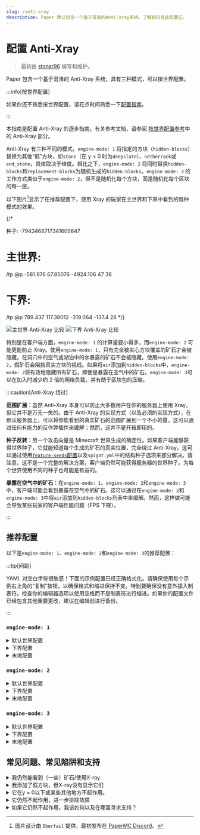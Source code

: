 ```yaml
---
slug: /anti-xray
description: Paper 默认包含一个基于混淆的Anti-Xray系统。了解如何在此配置它。
---
```


# 配置 Anti-Xray

> 最初由 [stonar96](https://github.com/stonar96) 编写和维护。

Paper 包含一个基于混淆的 Anti-Xray 系统，具有三种模式，可以按世界配置。

:::info[按世界配置]

如果你还不熟悉按世界配置，请花点时间熟悉一下[配置指南](./reference/configuration)。

:::

本指南是配置 Anti-Xray 的逐步指南。有关参考文档，请参阅
[按世界配置参考](../reference/configuration/world-configuration.mdx#anticheat_anti_xray)中的 Anti-Xray 部分。

Anti-Xray 有三种不同的模式。`engine-mode: 1` 将指定的方块（`hidden-blocks`）替换为其他“假”方块，如`stone`（在 y < 0 时为`deepslate`）、`netherrack`或`end_stone`，具体取决于维度。相比之下，`engine-mode: 2` 将同时替换`hidden-blocks`和`replacement-blocks`为随机生成的`hidden-blocks`。`engine-mode: 3` 的工作方式类似于`engine-mode: 2`，但不是随机化每个方块，而是随机化每个区块的每一层。

以下图片[^1]显示了在推荐配置下，使用 Xray 的玩家在主世界和下界中看到的每种模式的效果。

[^1]:
    图片设计由 `Oberfail` 提供，最初发布在
    [PaperMC Discord](https://discord.gg/papermc)。

{/\*

种子: -7943468717341609647

# 主世界:

/tp @p -581.976 67.85076 -4924.106 47 36

# 下界:

/tp @p 789.437 117.38012 -319.064 -137.4 28
\*/}

![主世界 Anti-Xray 比较](assets/anti-xray-overworld.png)
![下界 Anti-Xray 比较](assets/anti-xray-nether.png)

特别是在客户端方面，`engine-mode: 1` 的计算量要小得多，而`engine-mode: 2` 可能更能防止 Xray。使用`engine-mode: 1`，只有完全被实心方块覆盖的矿石才会被隐藏。在洞穴中的空气或湖泊中的水暴露的矿石不会被隐藏。使用`engine-mode: 2`，假矿石会阻挡真实方块的视线。如果将`air`添加到`hidden-blocks`中，`engine-mode: 2`将有效地隐藏所有矿石，即使是暴露在空气中的矿石。`engine-mode: 3`可以在加入时减少约 2 倍的网络负载，并有助于区块包的压缩。

:::caution[Anti-Xray 绕过]

**范围扩展**：虽然 Anti-Xray 本身可以防止大多数用户在你的服务器上使用 Xray，但它并不是万无一失的。由于 Anti-Xray 的实现方式（以及必须的实现方式），在默认服务器上，可以将你能看到的真实矿石的范围扩展到一个不小的量。这可以通过任何有能力的反作弊插件来缓解；然而，这并不是开箱即用的。

**种子反转**：另一个攻击向量是 Minecraft 世界生成的确定性。如果客户端能够获得世界种子，它就能知道每个生成的矿石的真实位置，完全绕过 Anti-Xray。这可以通过使用[`feature-seeds`配置](../reference/configuration/world-configuration.mdx#feature_seeds)以及`spigot.yml`中的结构种子选项来部分解决。请注意，这不是一个完整的解决方案，客户端仍然可能获得服务器的世界种子。为每个世界使用不同的种子也可能是有益的。

**暴露在空气中的矿石**：在`engine-mode: 1`、`engine-mode: 2`和`engine-mode: 3`中，客户端可能会看到暴露在空气中的矿石。这可以通过在`engine-mode: 2`和`engine-mode: 3`中将`air`添加到`hidden-blocks`列表中来缓解。然而，这样做可能会导致某些玩家的客户端性能问题（FPS 下降）。

:::

## 推荐配置

以下是`engine-mode: 1`、`engine-mode: 2`和`engine-mode: 3`的推荐配置：

:::tip[间距]

YAML 对空白字符很敏感！下面的示例配置已经正确格式化。请确保使用每个示例右上角的“复制”按钮，以确保格式和缩进保持不变。特别要确保没有意外插入制表符。检查你的编辑器选项以使用空格而不是制表符进行缩进。如果你的配置文件已经包含其他重要更改，建议在编辑前进行备份。

:::

### `engine-mode: 1`

<details>
  <summary>默认世界配置</summary>

将`paper-world-defaults.yml`中的现有`anticheat.anti-xray`块替换为以下内容：

```yaml title="paper-world-defaults.yml"
anticheat:
  anti-xray:
    enabled: true
    engine-mode: 1
    hidden-blocks:
      # 地牢箱子完全被空气包围，因此无法隐藏，但埋藏的宝藏将被隐藏。
      - chest
      - coal_ore
      - deepslate_coal_ore
      - copper_ore
      - deepslate_copper_ore
      - raw_copper_block
      - diamond_ore
      - deepslate_diamond_ore
      - emerald_ore
      - deepslate_emerald_ore
      - gold_ore
      - deepslate_gold_ore
      - iron_ore
      - deepslate_iron_ore
      - raw_iron_block
      - lapis_ore
      - deepslate_lapis_ore
      - redstone_ore
      - deepslate_redstone_ore
    lava-obscures: false
    # 从1.18开始，一些矿石生成得更高。
    # 请根据自己的判断调整max-block-height设置。
    # https://minecraft.wiki/w/Ore 可能会有所帮助。
    max-block-height: 64
    # replacement-blocks列表在engine-mode: 1中不使用。更改此项将无效。
    replacement-blocks: []
    update-radius: 2
    use-permission: false
```

</details>

<details>
  <summary>下界配置</summary>

复制并粘贴到下界世界文件夹中的`paper-world.yml`中。有关更多信息，请参阅[配置指南](./reference/configuration)。

```yml title="world_nether/paper-world.yml"
anticheat:
  anti-xray:
    enabled: true
    engine-mode: 1
    hidden-blocks:
      - ancient_debris
      - nether_gold_ore
      - nether_quartz_ore
    lava-obscures: false
    max-block-height: 128
    # replacement-blocks列表在engine-mode: 1中不使用。更改此项将无效。
    replacement-blocks: []
    update-radius: 2
    use-permission: false
```

</details>

<details>
  <summary>末地配置</summary>

复制并粘贴到末地世界文件夹中的`paper-world.yml`中。有关更多信息，请参阅[配置指南](./reference/configuration)。

```yml title="world_the_end/paper-world.yml"
anticheat:
  anti-xray:
    enabled: false
```

</details>

### `engine-mode: 2`

<details>
  <summary>默认世界配置</summary>

将`paper-world-defaults.yml`中的现有`anticheat.anti-xray`块替换为以下内容：

```yaml title="paper-world-defaults.yml"
anticheat:
  anti-xray:
    enabled: true
    engine-mode: 2
    hidden-blocks:
      # 你可以在这里添加空气，这样会生成许多洞。
      # 这对洞穴探测器效果很好，但可能会导致所有玩家的客户端FPS下降。
      - air
      - copper_ore
      - deepslate_copper_ore
      - raw_copper_block
      - diamond_ore
      - deepslate_diamond_ore
      - gold_ore
      - deepslate_gold_ore
      - iron_ore
      - deepslate_iron_ore
      - raw_iron_block
      - lapis_ore
      - deepslate_lapis_ore
      - redstone_ore
      - deepslate_redstone_ore
    lava-obscures: false
    # 从1.18开始，一些矿石生成得更高。
    # 请根据自己的判断调整max-block-height设置。
    # https://minecraft.wiki/w/Ore 可能会有所帮助。
    max-block-height: 64
    replacement-blocks:
      # chest是一个tile实体，不能在engine-mode: 2中添加到hidden-blocks中。
      # 但在这里添加chest将隐藏埋藏的宝藏，如果max-block-height增加。
      - chest
      - amethyst_block
      - andesite
      - budding_amethyst
      - calcite
      - coal_ore
      - deepslate_coal_ore
      - deepslate
      - diorite
      - dirt
      - emerald_ore
      - deepslate_emerald_ore
      - granite
      - gravel
      - oak_planks
      - smooth_basalt
      - stone
      - tuff
    update-radius: 2
    use-permission: false
```

</details>

<details>
  <summary>下界配置</summary>

复制并粘贴到下界世界文件夹中的`paper-world.yml`中。有关更多信息，请参阅[配置指南](./reference/configuration)。

```yml title="world_nether/paper-world.yml"
anticheat:
  anti-xray:
    enabled: true
    engine-mode: 2
    hidden-blocks:
      # 参见上面关于空气和可能的客户端性能问题的说明。
      - air
      - ancient_debris
      - bone_block
      - glowstone
      - magma_block
      - nether_bricks
      - nether_gold_ore
      - nether_quartz_ore
      - polished_blackstone_bricks
    lava-obscures: false
    max-block-height: 128
    replacement-blocks:
      - basalt
      - blackstone
      - gravel
      - netherrack
      - soul_sand
      - soul_soil
    update-radius: 2
    use-permission: false
```

</details>

<details>
  <summary>末地配置</summary>

复制并粘贴到末地世界文件夹中的`paper-world.yml`中。有关更多信息，请参阅[配置指南](./reference/configuration)。

```yml title="world_the_end/paper-world.yml"
anticheat:
  anti-xray:
    enabled: false
```

</details>

### `engine-mode: 3`

<details>
  <summary>默认世界配置</summary>

将`paper-world-defaults.yml`中的现有`anticheat.anti-xray`块替换为以下内容：

```yaml title="paper-world-defaults.yml"
anticheat:
  anti-xray:
    enabled: true
    engine-mode: 3
    hidden-blocks:
      # 你可以在这里添加空气，这样会生成许多洞。
      # 这对洞穴探测器效果很好，但可能会导致所有玩家的客户端FPS下降。
      - air
      - copper_ore
      - deepslate_copper_ore
      - raw_copper_block
      - diamond_ore
      - deepslate_diamond_ore
      - gold_ore
      - deepslate_gold_ore
      - iron_ore
      - deepslate_iron_ore
      - raw_iron_block
      - lapis_ore
      - deepslate_lapis_ore
      - redstone_ore
      - deepslate_redstone_ore
    lava-obscures: false
    # 从1.18开始，一些矿石生成得更高。
    # 请根据自己的判断调整max-block-height设置。
    # https://minecraft.wiki/w/Ore 可能会有所帮助。
    max-block-height: 64
    replacement-blocks:
      # chest是一个tile实体，不能在engine-mode: 2中添加到hidden-blocks中。
      # 但在这里添加chest将隐藏埋藏的宝藏，如果max-block-height增加。
      - chest
      - amethyst_block
      - andesite
      - budding_amethyst
      - calcite
      - coal_ore
      - deepslate_coal_ore
      - deepslate
      - diorite
      - dirt
      - emerald_ore
      - deepslate_emerald_ore
      - granite
      - gravel
      - oak_planks
      - smooth_basalt
      - stone
      - tuff
    update-radius: 2
    use-permission: false
```

</details>

<details>
  <summary>下界配置</summary>

复制并粘贴到下界世界文件夹中的`paper-world.yml`中。有关更多信息，请参阅[配置指南](./reference/configuration)。

```yml title="world_nether/paper-world.yml"
anticheat:
  anti-xray:
    enabled: true
    engine-mode: 3
    hidden-blocks:
      # 参见上面关于空气和可能的客户端性能问题的说明。
      - air
      - ancient_debris
      - bone_block
      - glowstone
      - magma_block
      - nether_bricks
      - nether_gold_ore
      - nether_quartz_ore
      - polished_blackstone_bricks
    lava-obscures: false
    max-block-height: 128
    replacement-blocks:
      - basalt
      - blackstone
      - gravel
      - netherrack
      - soul_sand
      - soul_soil
    update-radius: 2
    use-permission: false
```

</details>

<details>
  <summary>末地配置</summary>

复制并粘贴到末地世界文件夹中的`paper-world.yml`中。有关更多信息，请参阅[配置指南](./reference/configuration)。

```yml title="world_the_end/paper-world.yml"
anticheat:
  anti-xray:
    enabled: false
```

</details>

## 常见问题、常见陷阱和支持

<details>
  <summary>我仍然能看到（一些）矿石/使用X-ray</summary>

如上所述，即使你启用了 Anti-Xray，仍然可能看到（一些）矿石的几个原因：

- 矿石位于配置的`max-block-height`值之上。
- Anti-Xray 无法隐藏暴露在空气或其他透明方块（例如洞穴中的空气）中的矿石。原则上，这对于`engine-mode: 2`和`engine-mode: 3`也是如此，然而，通常假矿石会阻挡真实方块的视线。隐藏这些暴露的矿石需要额外的插件。
- `use-permission`选项已启用，并且你拥有 Anti-Xray 绕过权限（`paper.antixray.bypass`）或你是操作员。
- 配置的方块列表中缺少方块类型。这可能是由于使用了过时的配置文件。

</details>

<details>
  <summary>我添加了假方块，但X-ray没有显示它们</summary>

如果你使用`engine-mode: 2`或`engine-mode: 3`并且你已将假方块添加到`hidden-blocks`列表中，但在游戏中使用 X-ray 看不到它们，这可能有以下原因：

- 添加的方块类型是 tile 实体。Anti-Xray 可以隐藏（替换）tile 实体（如箱子），前提是它们没有暴露在空气或其他透明方块中。然而，Anti-Xray 不能将 tile 实体作为假方块放入区块中。
- 你的客户端的 X-ray mod 禁用了该方块或你的 X-ray 资源包没有显示该方块。

</details>

<details>
  <summary>它在y = 0以下或某些其他地方不起作用。</summary>

- 你的配置文件可能已过时，缺少`replacement-blocks`列表中的重要方块，如`deepslate`或特定生物群系的方块，如`basalt`。你可能还需要检查`hidden-blocks`列表是否包含所有重要的矿石及其`deepslate`变体。
- 如果它在某个 y 级别以上不起作用，请检查你的`max-block-height`设置。

</details>

<details>
  <summary>它仍然不起作用，进一步排除故障</summary>

- 确保在更改 Anti-Xray 配置后始终重新启动服务器。更改不会自动应用。
- 不要使用`/reload`命令。要应用 Anti-Xray 配置更改，需要重新启动。
- 重新启动服务器后，通过使用 timings 或 spark 检查配置部分，验证配置是否正确应用。

</details>

<details>
  <summary>如果它仍然不起作用，我该如何以及在哪里寻求支持？</summary>

如果上述要点没有解决你的问题，或者你对 Anti-Xray 有进一步的问题，请不要犹豫，在[PaperMC Discord](https://discord.gg/papermc)的#paper-help 频道向我们提问。请尽量提供尽可能多的关于你的问题的细节。“它不起作用”在寻求支持时并不是很有帮助。描述你想要实现的目标，你尝试了什么，你期望什么以及你观察到了什么。最好包括一个 timings 或 spark 链接以及你在游戏中观察到的图片。

</details>

